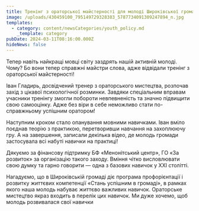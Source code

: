 ```yaml
---
title: Тренінг з ораторської майстерності для молоді Широківської громади
image: /uploads/430459100_795149729328383_5787734091309247894_n.jpg
templates:
  - category: content/newsCategories/youth_policy.md
    _template: category
pubDate: 2024-03-11T08:16:00.000Z
hideNews: false
---
```


Тепер навіть найкращі мовці світу заздрять нашій активній молоді. Чому? Бо вони тепер справжні майстри слова, адже відвідали тренінг з ораторської майстерності!

Іван Гладирь, досвідчений тренер з ораторського мистецтва, розпочав захід з цікавої психологічної розминки. Завдяки спеціальним вправам учасники тренінгу змогли побороти невпевненість та значно підвищити свою самооцінку. Адже без віри в себе неможливо стати по-справжньому успішним оратором! 

Наступним кроком стало опанування мовними навичками. Іван вміло поєднав теорію з практикою, перетворивши навчання на захоплюючу гру. А на завершення, записали декілька відео, де молодь громади застосувала всі набуті навички на практиці!

Дякуємо за фінансову підтримку БФ «Менонітський центр», ГО «За розвиток» за організацію такого заходу. Вміння чітко висловлювати свою думку та гарно говорити — одна з базових навичок у XXI столітті. 

Нагадуємо, що в Широківській громаді діє програма профорієнтації і розвитку життєвих компетенції «Стань успішним в громаді», в рамках якого наша молодь набуває життєво важливих навичок. Ораторське мистецтво якраз входить в перелік цих навичок. Ми дуже хочемо, щоб молодь розвивалася свої навички
